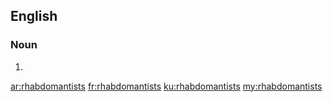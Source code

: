 ==English==

===Noun===
{{head|en|plural}}

# {{plural of|rhabdomantist|lang=en|nocat=1}}

[[ar:rhabdomantists]]
[[fr:rhabdomantists]]
[[ku:rhabdomantists]]
[[my:rhabdomantists]]